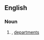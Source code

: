 {{also|depts.}}

==English==

===Noun===
{{head|en|noun plural form}}

# {{plural of|dept|lang=en}}, [[departments]]